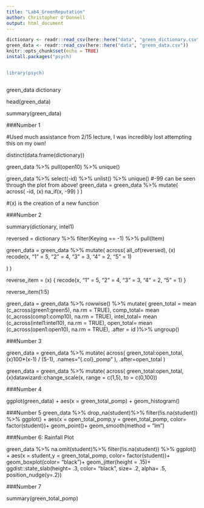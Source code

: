```yaml
---
title: "Lab4_GreenReputation"
author: Christopher O'Donnell
output: html_document
---
```


```r
dictionary <- readr::read_csv(here::here("data", "green_dictionary.csv"))
green_data <- readr::read_csv(here::here("data", "green_data.csv"))
knitr::opts_chunk$set(echo = TRUE)
install.packages("psych)


library(psych)



```

green_data
dictionary

head(green_data)

summary(green_data)

###Number 1


#Used much assistance from 2/15 lecture, I was incredibly lost attempting this on my own!

distinct(data.frame(dictionary))

green_data %>%
pull(open10) %>%
unique()

green_data %>%
  select(-id) %>%
  unlist() %>%
  unique()
#-99 can be seen through the plot from above!
green_data = green_data %>%
mutate(
across(
-id,
\(x) na_if(x, -99) 
)
)


#\(x) is the creation of a new function


###Number 2

summary(dictionary, intel1)

reversed = dictionary %>%
filter(Keying == -1) %>%
pull(Item)

green_data = green_data %>%
mutate(
across(
all_of(reversed),
\(x) recode(x, "1" = 5, "2" = 4, "3" = 3, "4" = 2, "5" = 1)

)
)

reverse_item = \(x) {
recode(x, "1" = 5, "2" = 4, "3" = 3, "4" = 2, "5" = 1)
}

reverse_item(1:5)


green_data = green_data %>%
rowwise() %>%
mutate(
green_total = mean (c_across(green1:green5), na.rm = TRUE),
comp_total= mean (c_across(comp1:comp10), na.rm = TRUE),
intel_total= mean (c_across(intel1:intel10), na.rm = TRUE),
open_total= mean (c_across(open1:open10), na.rm = TRUE),
.after = id
)%>%
ungroup()


###Number 3

green_data = green_data %>%
mutate(
across( 
green_total:open_total,
\(x)100*(x-1) / (5-1),
.names="{.col}_pomp"
),
.after=open_total
)


green_data = green_data %>%
mutate(
across( 
green_total:open_total,
\(x)datawizard::change_scale(x, range = c(1,5), to = c(0,100))


###Number 4 

ggplot(green_data) +
aes(x = green_total_pomp) +
geom_histogram()

###Number 5
green_data %>%
drop_na(student)%>%
filter(!is.na(student)) %>%
ggplot() +
aes(x = open_total_pomp,y = green_total_pomp, color= factor(student))+
geom_point()+
geom_smooth(method = "lm")


###Number 6: Rainfall Plot

green_data %>%
na.omit(student)%>%
filter(!is.na(student)) %>%
ggplot() +
aes(x = student,y = green_total_pomp, color= factor(student))+
geom_boxplot(color= "black")+
geom_jitter(height = .15)+
ggdist::state_slab(height= .3, color= "black", size= .2, alpha= .5, position_nudge(y=.2))


###Number 7

summary(green_total_pomp)



